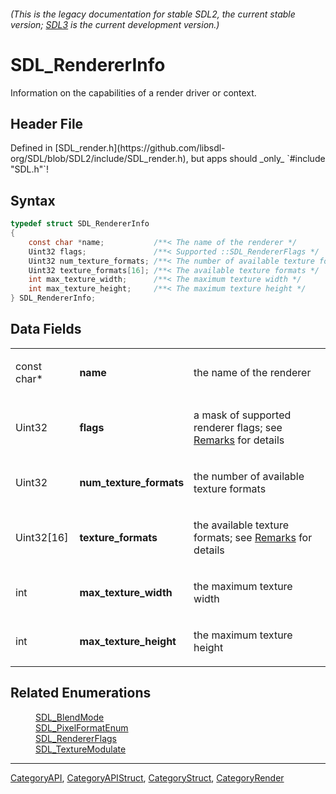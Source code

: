 ====== (This is the legacy documentation for stable SDL2, the current stable version; [https://wiki.libsdl.org/SDL3/ SDL3] is the current development version.) ======
= SDL_RendererInfo =

Information on the capabilities of a render driver or context.

== Header File ==

Defined in [SDL_render.h](https://github.com/libsdl-org/SDL/blob/SDL2/include/SDL_render.h), but apps should _only_ `#include "SDL.h"`!

== Syntax ==

<syntaxhighlight lang='c'>
typedef struct SDL_RendererInfo
{
    const char *name;           /**< The name of the renderer */
    Uint32 flags;               /**< Supported ::SDL_RendererFlags */
    Uint32 num_texture_formats; /**< The number of available texture formats */
    Uint32 texture_formats[16]; /**< The available texture formats */
    int max_texture_width;      /**< The maximum texture width */
    int max_texture_height;     /**< The maximum texture height */
} SDL_RendererInfo;</syntaxhighlight>

== Data Fields ==

{|
|const char*
|'''name'''
|the name of the renderer
|-
|Uint32
|'''flags'''
|a mask of supported renderer flags; see [[#flags|Remarks]] for details
|-
|Uint32
|'''num_texture_formats'''
|the number of available texture formats
|-
|Uint32[16]
|'''texture_formats'''
|the available texture formats; see [[#texture_formats|Remarks]] for details
|-
|int
|'''max_texture_width'''
|the maximum texture width
|-
|int
|'''max_texture_height'''
|the maximum texture height
|}

== Related Enumerations ==

:[[SDL_BlendMode]]
:[[SDL_PixelFormatEnum]]
:[[SDL_RendererFlags]]
:[[SDL_TextureModulate]]

----
[[CategoryAPI]], [[CategoryAPIStruct]], [[CategoryStruct]], [[CategoryRender]]


